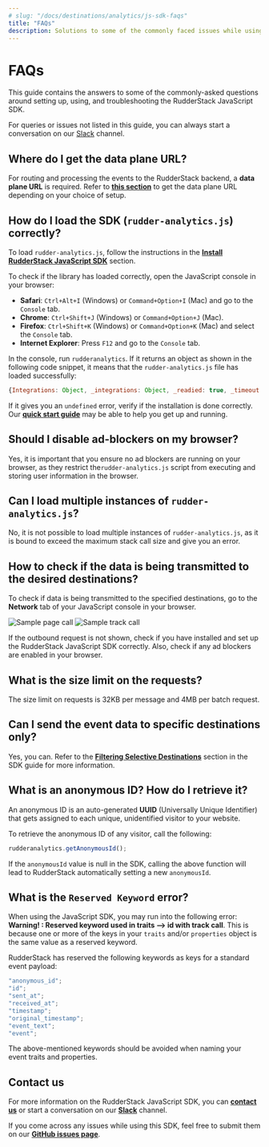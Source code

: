 ```yaml
---
# slug: "/docs/destinations/analytics/js-sdk-faqs"
title: "FAQs"
description: Solutions to some of the commonly faced issues while using the RudderStack JavaScript SDK.
---
```


# FAQs

This guide contains the answers to some of the commonly-asked questions around setting up, using, and troubleshooting the RudderStack JavaScript SDK.

<div class="successBlock">
  
For queries or issues not listed in this guide, you can always start a conversation on our <a href="https://rudderstack.com/join-rudderstack-slack-community">Slack</a> channel.
</div>

## Where do I get the data plane URL?

For routing and processing the events to the RudderStack backend, a **data plane URL** is required. Refer to [**this section**](https://docs.rudderstack.com/get-started/installing-and-setting-up-rudderstack#what-is-a-data-plane-url-where-do-i-get-it) to get the data plane URL depending on your choice of setup.

## How do I load the SDK (`rudder-analytics.js`) correctly?

To load `rudder-analytics.js`, follow the instructions in the [**Install RudderStack JavaScript SDK**](https://docs.rudderstack.com/stream-sources/rudderstack-sdk-integration-guides/rudderstack-javascript-sdk/quick-start-guide) section.

To check if the library has loaded correctly, open the JavaScript console in your browser:

- **Safari**: `Ctrl+Alt+I` \(Windows\) or `Command+Option+I` \(Mac\) and go to the `Console` tab.
- **Chrome**: `Ctrl+Shift+J` \(Windows\) or `Command+Option+J` \(Mac\).
- **Firefox**: `Ctrl+Shift+K` \(Windows\) or `Command+Option+K` \(Mac\) and select the `Console` tab.
- **Internet Explorer**: Press `F12` and go to the `Console` tab.

In the console, run `rudderanalytics`. If it returns an object as shown in the following code snippet, it means that the `rudder-analytics.js` file has loaded successfully:

```javascript
{Integrations: Object, _integrations: Object, _readied: true, _timeout: 300, _user: n_}
```

If it gives you an `undefined` error, verify if the installation is done correctly. Our [**quick start guide**](https://docs.rudderstack.com/stream-sources/rudderstack-sdk-integration-guides/rudderstack-javascript-sdk/quick-start-guide) may be able to help you get up and running.

## Should I disable ad-blockers on my browser?

Yes, it is important that you ensure no ad blockers are running on your browser, as they restrict the`rudder-analytics.js` script from executing and storing user information in the browser.

## Can I load multiple instances of `rudder-analytics.js`?

No, it is not possible to load multiple instances of `rudder-analytics.js`, as it is bound to exceed the maximum stack call size and give you an error.

## How to check if the data is being transmitted to the desired destinations?

To check if data is being transmitted to the specified destinations, go to the **Network** tab of your JavaScript console in your browser.

<img src="../../../assets/sample-page-call.png" alt="Sample page call" />

<img src="../../../assets/sample-track-call.png" alt="Sample track call" />

<div class="infoBlock">
  
  If the outbound request is not shown, check if you have installed and set up the RudderStack JavaScript SDK correctly. Also, check if any ad blockers are enabled in your browser.
</div>

## What is the size limit on the requests?

The size limit on requests is 32KB per message and 4MB per batch request.

## Can I send the event data to specific destinations only?

Yes, you can. Refer to the [**Filtering Selective Destinations**](https://docs.rudderstack.com/stream-sources/rudderstack-sdk-integration-guides/rudderstack-javascript-sdk#filtering-selective-destinations) section in the SDK guide for more information.

## What is an anonymous ID? How do I retrieve it?

An anonymous ID is an auto-generated **UUID** \(Universally Unique Identifier\) that gets assigned to each unique, unidentified visitor to your website.

To retrieve the anonymous ID of any visitor, call the following:

```javascript
rudderanalytics.getAnonymousId();
```

<div class="infoBlock">
  
If the <code class="inline-code">anonymousId</code> value is null in the SDK, calling the above function will lead to RudderStack automatically setting a new <code class="inline-code">anonymousId</code>.
</div>

## What is the `Reserved Keyword` error?

When using the JavaScript SDK, you may run into the following error: **Warning! : Reserved keyword used in traits --> id with track call**. This is because one or more of the keys in your `traits` and/or `properties` object is the same value as a reserved keyword.

RudderStack has reserved the following keywords as keys for a standard event payload:

```javascript
"anonymous_id";
"id";
"sent_at";
"received_at";
"timestamp";
"original_timestamp";
"event_text";
"event";
```

<div class="warningBlock">
  
The above-mentioned keywords should be avoided when naming your event traits and properties.
</div>

## Contact us

For more information on the RudderStack JavaScript SDK, you can [**contact us**](mailto:%20docs@rudderstack.com) or start a conversation on our [**Slack**](https://rudderstack.com/join-rudderstack-slack-community) channel.

If you come across any issues while using this SDK, feel free to submit them on our [**GitHub issues page**](https://github.com/rudderlabs/rudder-sdk-js/issues).
